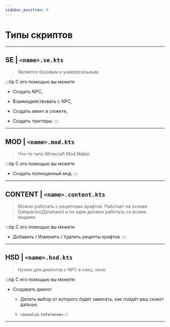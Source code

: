 ```yaml
---
sidebar_position: 0
---
```


# Типы скриптов

---

## SE | `<name>.se.kts`

> Является базовым и универсальным.

:::tip С его помощью вы можете

- Создать NPC,

- Взаимодействовать с NPC,

- Создать ивент в сюжете,

- Создать триггеры.
:::

---

## MOD | `<name>.mod.kts`

> Что-то типо Minecraft Mod Maker.

:::tip С его помощью вы можете
- Создать полноценный мод.
:::

---

## CONTENT | `<name>.content.kts`

> Можно работать с рецептами крафтов. Работает на основе Datapacks(Датапаки) и по идее должен работать со всеми модами.

:::tip С его помощью вы можете

-  Добавить / Изменить / Удалять рецепты крафтов.
:::

---

## HSD | `<name>.hsd.kts`

> Нужен для диалогов с NPC в спец. окне.

:::tip С его помощью вы можете:

- Создавать диалог

  - Делать выбор от которого будет зависеть, как пойдёт ваш сюжет дальше.

  - `<invalid.reference>`
:::

---